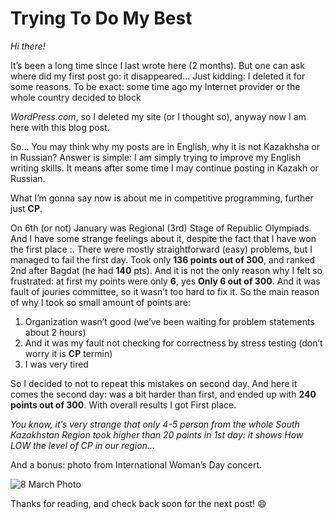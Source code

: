 # Trying To Do My Best

<i>Hi there!</i>

It’s been a long time since I last wrote here (2 months).
But one can ask where did my first post go: it disappeared… Just kidding: I deleted it for some reasons.
To be exact: some time ago my Internet provider or the whole country decided to block

<i>WordPress.com</i>,
so I deleted my site (or I thought so), anyway now I am here with this blog post.

So… You may think why my posts are in English, why it is not Kazakhsha or in Russian? Answer is simple:
I am simply trying to improve my English writing skills. It means after some time I may continue posting in Kazakh or Russian.

What I’m gonna say now is about me in competitive programming, further just <strong>CP</strong>.

On 6th (or not) January was Regional (3rd) Stage of Republic Olympiads.
And I have some strange feelings about it, despite the fact that I have won the first place :\.
There were mostly straightforward (easy) problems, but I managed to fail the first day.
Took only <strong>136 points out of 300</strong>, and ranked 2nd after Bagdat (he had <strong>140</strong> pts).
And it is not the only reason why I felt so frustrated:
at first my points were only <strong>6</strong>, yes <strong>Only 6 out of 300</strong>.
And it was fault of jouries committee, so it wasn’t too hard to fix it.
So the main reason of why I took so small amount of points are:

<ol>
  <li>
    Organization wasn’t good (we’ve been waiting for problem statements about 2
    hours)
  </li>
  <li>
    And it was my fault not checking for correctness by stress testing (don’t
    worry it is <strong>CP</strong> termin)
  </li>
  <li>I was very tired</li>
</ol>

So I decided to not to repeat this mistakes on second day. And here it comes the second day:
was a bit harder than first, and ended up with <strong>240 points out of 300</strong>. With overall results I got First place.

<i>
  You know, it’s very strange that only 4-5 person from the whole South
  Kazakhstan Region took higher than 20 points in 1st day: it shows How LOW the
  level of CP in our region…
</i>

And a bonus: photo from International Woman’s Day concert.

![8 March Photo](/img/8_march.jpg '8 March Photo')

Thanks for reading, and check back soon for the next post! 😄
